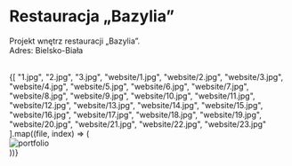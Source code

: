 
# Restauracja „Bazylia”

Projekt wnętrz restauracji „Bazylia”.  
Adres: Bielsko-Biała

<br/>

<div style={{ display: 'grid', gridTemplateColumns: 'repeat(3, 1fr)', gap: '14px' }}>
  {[
    "1.jpg", "2.jpg", "3.jpg", "website/1.jpg", "website/2.jpg", "website/3.jpg", "website/4.jpg", "website/5.jpg", 
    "website/6.jpg", "website/7.jpg", "website/8.jpg", "website/9.jpg", "website/10.jpg", "website/11.jpg", 
    "website/12.jpg", "website/13.jpg", "website/14.jpg", "website/15.jpg", "website/16.jpg", "website/17.jpg", 
    "website/18.jpg", "website/19.jpg", "website/20.jpg", "website/21.jpg", "website/22.jpg", "website/23.jpg"
  ].map((file, index) => (
    <div key={index} style={{ }}>
      <Zoom>
        <img alt="portfolio" src={`/compressed/wnetrza/${file}`} style={{ width: '100%', height: 'auto', display: 'block', margin: '0 auto', backgroundColor: 'white' }} />
      </Zoom>
    </div>
  ))}
</div>
